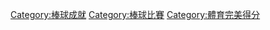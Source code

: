 {{Cat main|完全比賽}}

[[Category:棒球成就|Category:棒球成就]]
[[Category:棒球比賽|Category:棒球比賽]]
[[Category:體育完美得分|Category:體育完美得分]]